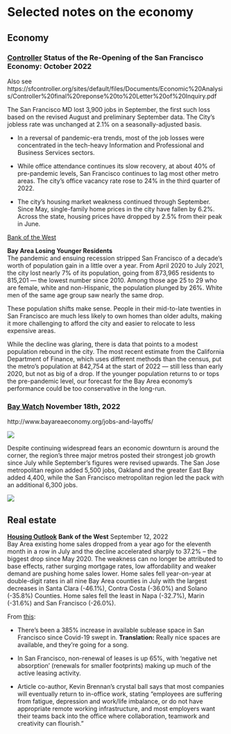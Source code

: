 # Selected notes on the economy

## Economy

### [Controller](https://sfcontroller.org/sites/default/files/Documents/Economic%20Analysis/October%20Re-Opening%20Report_final.pdf) Status of the Re-Opening of the San Francisco Economy: October 2022

Also see https://sfcontroller.org/sites/default/files/Documents/Economic%20Analysis/Controller%20final%20reponse%20to%20Letter%20of%20Inquiry.pdf

The San Francisco MD lost 3,900 jobs in September, the first such loss based on the revised August and preliminary September data. The City's jobless rate was unchanged at 2.1% on a seasonally-adjusted basis.

-   In a reversal of pandemic-era trends, most of the job losses were concentrated in the tech-heavy Information and Professional and Business Services sectors.

-   While office attendance continues its slow recovery, at about 40% of pre-pandemic levels, San Francisco continues to lag most other metro areas. The city's office vacancy rate rose to 24% in the third quarter of 2022.

-   The city's housing market weakness continued through September. Since May, single-family home prices in the city have fallen by 6.2%. Across the state, housing prices have dropped by 2.5% from their peak in June.

[Bank of the West](https://www.bankofthewest.com/Wealth-Management/insights/articles/economic-report/california-economic-outlook-report-sept-2022)

**Bay Area Losing Younger Residents**\
The pandemic and ensuing recession stripped San Francisco of a decade's worth of population gain in a little over a year. From April 2020 to July 2021, the city lost nearly 7% of its population, going from 873,965 residents to 815,201 --- the lowest number since 2010. Among those age 25 to 29 who are female, white and non-Hispanic, the population plunged by 26%. White men of the same age group saw nearly the same drop.

These population shifts make sense. People in their mid-to-late twenties in San Francisco are much less likely to own homes than older adults, making it more challenging to afford the city and easier to relocate to less expensive areas.

While the decline was glaring, there is data that points to a modest population rebound in the city. The most recent estimate from the California Department of Finance, which uses different methods than the census, put the metro's population at 842,754 at the start of 2022 --- still less than early 2020, but not as big of a drop. If the younger population returns to or tops the pre-pandemic level, our forecast for the Bay Area economy's performance could be too conservative in the long-run.

### [Bay Watch](http://www.bayareaeconomy.org/jobs-and-layoffs/) November 18th, 2022

http://www.bayareaeconomy.org/jobs-and-layoffs/

![](images/image-846917963.png)

Despite continuing widespread fears an economic downturn is around the corner, the region's three major metros posted their strongest job growth since July while September's figures were revised upwards. The San Jose metropolitan region added 5,500 jobs, Oakland and the greater East Bay added 4,400, while the San Francisco metropolitan region led the pack with an additional 6,300 jobs.

![](images/image-1591221091.png)

## Real estate

[**Housing Outlook**](https://www.bankofthewest.com/Wealth-Management/insights/articles/economic-report/california-economic-outlook-report-sept-2022) **Bank of the West** September 12, 2022\
Bay Area existing home sales dropped from a year ago for the eleventh month in a row in July and the decline accelerated sharply to 37.2% -- the biggest drop since May 2020. The weakness can no longer be attributed to base effects, rather surging mortgage rates, low affordability and weaker demand are pushing home sales lower. Home sales fell year-on-year at double-digit rates in all nine Bay Area counties in July with the largest decreases in Santa Clara (-46.1%), Contra Costa (-36.0%) and Solano (-35.8%) Counties. Home sales fell the least in Napa (-32.7%), Marin (-31.6%) and San Francisco (-26.0%).

From [this](https://www.ioenergyinc.com/san-francisco-commerical-real-estate-market/):

-   There's been a 385% increase in available sublease space in San Francisco since Covid-19 swept in. **Translation:** Really nice spaces are available, and they're going for a song.

-   In San Francisco, non-renewal of leases is up 65%, with 'negative net absorption' (renewals for smaller footprints) making up much of the active leasing activity.

-   Article co-author, Kevin Brennan's crystal ball says that most companies will eventually return to in-office work, stating "employees are suffering from fatigue, depression and work/life imbalance, or do not have appropriate remote working infrastructure, and most employers want their teams back into the office where collaboration, teamwork and creativity can flourish."
